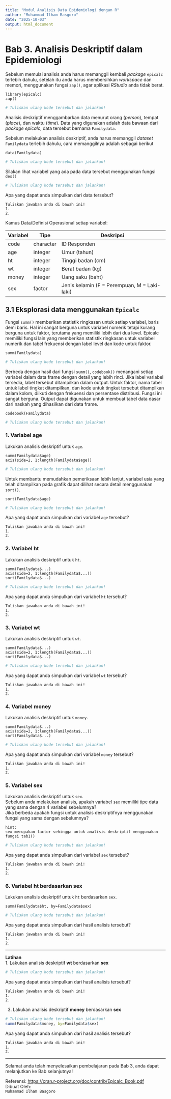 ---
title: "Modul Analisis Data Epidemiologi dengan R"
author: "Muhammad Ilham Basgoro"
date: "2025-10-03"
output: html_document
---

# Bab 3. Analisis Deskriptif dalam Epidemiologi

Sebelum memulai analisis anda harus memanggil kembali *package* `epicalc` terlebih dahulu, setelah itu anda harus membersihkan *workspace* dan memori, menggunakan fungsi `zap()`, agar aplikasi *RStudio* anda tidak berat.

```         
library(epicalc)
zap()
```

```{r message=FALSE, warning=FALSE}
# Tuliskan ulang kode tersebut dan jalankan!

```

Analisis deskriptif menggambarkan data menurut orang (*person*), tempat (*place*), dan waktu (*time*). Data yang digunakan adalah data bawaan dari *package* *epicalc*, data tersebut bernama `Familydata`.

Sebelum melakukan analisis deskriptif, anda harus memanggil *dataset* `Familydata` terlebih dahulu, cara memanggilnya adalah sebagai berikut

``` contoh
data(Familydata)
```

```{r}
# Tuliskan ulang kode tersebut dan jalankan!

```

Silakan lihat variabel yang ada pada data tersebut menggunakan fungsi `des()`

```{r}
# Tuliskan ulang kode tersebut dan jalankan!

```

Apa yang dapat anda simpulkan dari data tersebut?

```         
Tuliskan jawaban anda di bawah ini!
1.
2.
```

Kamus Data/Definisi Operasional setiap variabel:

| Variabel | Tipe      | Deskripsi                                    |
|----------|-----------|----------------------------------------------|
| code     | character | ID Responden                                 |
| age      | integer   | Umur (tahun)                                 |
| ht       | integer   | Tinggi badan (cm)                            |
| wt       | integer   | Berat badan (kg)                             |
| money    | integer   | Uang saku (baht)                             |
| sex      | factor    | Jenis kelamin (F = Perempuan, M = Laki-laki) |

## 3.1 Eksplorasi data menggunakan `Epicalc`

Fungsi `summ()` memberikan statistik ringkasan untuk setiap variabel, baris demi baris. Hal ini sangat berguna untuk variabel numerik tetapi kurang berguna untuk faktor, terutama yang memiliki lebih dari dua level. Epicalc memiliki fungsi lain yang memberikan statistik ringkasan untuk variabel numerik dan tabel frekuensi dengan label level dan kode untuk faktor.

``` contoh
summ(Familydata)
```

```{r}
# Tuliskan ulang kode tersebut dan jalankan!

```

Berbeda dengan hasil dari fungsi `summ()`, `codebook()` menangani setiap variabel dalam data frame dengan detail yang lebih rinci. Jika label variabel tersedia, label tersebut ditampilkan dalam output. Untuk faktor, nama tabel untuk label tingkat ditampilkan, dan kode untuk tingkat tersebut ditampilkan dalam kolom, diikuti dengan frekuensi dan persentase distribusi. Fungsi ini sangat berguna. Output dapat digunakan untuk membuat tabel data dasar dari naskah yang dihasilkan dari data frame.

``` contoh
codebook(Familydata)
```

```{r}
# Tuliskan ulang kode tersebut dan jalankan!

```

### 1. Variabel **age**

Lakukan analisis deskriptif untuk `age`.

``` contoh
summ(Familydata$age)
axis(side=2, 1:length(Familydata$age))
```

```{r}
# Tuliskan ulang kode tersebut dan jalankan!

```

Untuk membantu memudahkan pemeriksaan lebih lanjut, variabel usia yang telah ditampilkan pada grafik dapat dilihat secara detail menggunakan `sort()`.

``` contoh
sort(Familydata$age)
```

```{r}
# Tuliskan ulang kode tersebut dan jalankan!

```

Apa yang dapat anda simpulkan dari variabel `age` tersebut?

```         
Tuliskan jawaban anda di bawah ini!
1.
2.
```

### 2. Variabel **ht**

Lakukan analisis deskriptif untuk `ht`.

``` contoh
summ(Familydata$...)
axis(side=2, 1:length(Familydata$...))
sort(Familydata$...)
```

```{r}
# Tuliskan ulang kode tersebut dan jalankan!

```

Apa yang dapat anda simpulkan dari variabel `ht` tersebut?

```         
Tuliskan jawaban anda di bawah ini!
1.
2.
```

### 3. Variabel **wt**

Lakukan analisis deskriptif untuk `wt`.

``` contoh
summ(Familydata$...)
axis(side=2, 1:length(Familydata$...))
sort(Familydata$...)
```

```{r}
# Tuliskan ulang kode tersebut dan jalankan!

```

Apa yang dapat anda simpulkan dari variabel `wt` tersebut?

```         
Tuliskan jawaban anda di bawah ini!
1.
2.
```

### 4. Variabel **money**

Lakukan analisis deskriptif untuk `money`.

``` contoh
summ(Familydata$...)
axis(side=2, 1:length(Familydata$...))
sort(Familydata$...)
```

```{r}
# Tuliskan ulang kode tersebut dan jalankan!

```

Apa yang dapat anda simpulkan dari variabel `money` tersebut?

```         
Tuliskan jawaban anda di bawah ini!
1.
2.
```

### 5. Variabel **sex**

Lakukan analisis deskriptif untuk `sex`.\
Sebelum anda melakukan analisis, apakah variabel `sex` memiliki tipe data yang sama dengan 4 variabel sebelumnya?\
Jika berbeda apakah fungsi untuk analisis deskriptifnya menggunakan fungsi yang sama dengan sebelumnya?

```         
hint:
sex merupakan factor sehingga untuk analisis deskriptif menggunakan fungsi tab1()
```

```{r}
# Tuliskan ulang kode tersebut dan jalankan!

```

Apa yang dapat anda simpulkan dari variabel `sex` tersebut?

```         
Tuliskan jawaban anda di bawah ini!
1.
2.
```

### 6. Variabel **ht** berdasarkan **sex**

Lakukan analisis deskriptif untuk `ht` berdasarkan `sex`.\

``` contoh
summ(Familydata$ht, by=Familydata$sex)
```

```{r}
# Tuliskan ulang kode tersebut dan jalankan!

```

Apa yang dapat anda simpulkan dari hasil analisis tersebut?

```         
Tuliskan jawaban anda di bawah ini!
1.
2.
```

------------------------------------------------------------------------

**Latihan**\
1. Lakukan analisis deskriptif **wt** berdasarkan **sex**

```{r}
# Tuliskan ulang kode tersebut dan jalankan!

```

Apa yang dapat anda simpulkan dari hasil analisis tersebut?

```         
Tuliskan jawaban anda di bawah ini!
1.
2.
```

3.  Lakukan analisis deskriptif **money** berdasarkan **sex**

```{r}
# Tuliskan ulang kode tersebut dan jalankan!
summ(Familydata$money, by=Familydata$sex)
```

Apa yang dapat anda simpulkan dari hasil analisis tersebut?

```         
Tuliskan jawaban anda di bawah ini!
1.
2.
```

------------------------------------------------------------------------

Selamat anda telah menyelesaikan pembelajaran pada Bab 3, anda dapat melanjutkan ke Bab selanjutnya!

Referensi: <https://cran.r-project.org/doc/contrib/Epicalc_Book.pdf>\
Dibuat Oleh:\
`Muhammad Ilham Basgoro`
